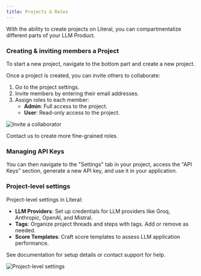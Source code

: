 ```yaml
---
title: Projects & Roles
---
```


With the ability to create projects on Literal, you can compartmentalize different parts of your LLM Product.

### Creating & inviting members a Project

To start a new project, navigate to the bottom part and create a new project.

Once a project is created, you can invite others to collaborate:

1. Go to the project settings.
2. Invite members by entering their email addresses.
3. Assign roles to each member:
   - **Admin**: Full access to the project.
   - **User**: Read-only access to the project.

<Frame caption="Invite a collaborator">
  <img src="/images/members.jpg" alt="Invite a collaborator" />
</Frame>

Contact us to create more fine-grained roles.

### Managing API Keys

You can then navigate to the "Settings" tab in your project, access the "API Keys" section, generate a new API key, and use it in your application.

### Project-level settings

Project-level settings in Literal:

- **LLM Providers**: Set up credentials for LLM providers like Groq, Anthropic, OpenAI, and Mistral.
- **Tags**: Organize project threads and steps with tags. Add or remove as needed.
- **Score Templates**: Craft score templates to assess LLM application performance.

See documentation for setup details or contact support for help.

<Frame caption="Project-level settings">
  <img src="/images/settings-panel.jpg" alt="Project-level settings"/>
</Frame>

